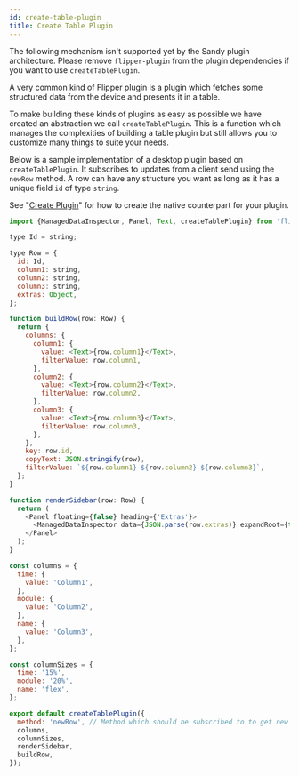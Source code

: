 ```yaml
---
id: create-table-plugin
title: Create Table Plugin
---
```


<div class="warning">

The following mechanism isn't supported yet by the Sandy plugin architecture.
Please remove `flipper-plugin` from the plugin dependencies if you want to use `createTablePlugin`.

</div>

A very common kind of Flipper plugin is a plugin which fetches some structured data from the device and presents it in a table.

To make building these kinds of plugins as easy as possible we have created an abstraction we call `createTablePlugin`. This is a function which manages the complexities of building a table plugin but still allows you to customize many things to suite your needs.

Below is a sample implementation of a desktop plugin based on `createTablePlugin`. It subscribes to updates from a client send using the `newRow` method. A row can have any structure you want as long as it has a unique field `id` of type `string`.

See "[Create Plugin](create-plugin)" for how to create the native counterpart for your plugin.

```javascript
import {ManagedDataInspector, Panel, Text, createTablePlugin} from 'flipper';

type Id = string;

type Row = {
  id: Id,
  column1: string,
  column2: string,
  column3: string,
  extras: Object,
};

function buildRow(row: Row) {
  return {
    columns: {
      column1: {
        value: <Text>{row.column1}</Text>,
        filterValue: row.column1,
      },
      column2: {
        value: <Text>{row.column2}</Text>,
        filterValue: row.column2,
      },
      column3: {
        value: <Text>{row.column3}</Text>,
        filterValue: row.column3,
      },
    },
    key: row.id,
    copyText: JSON.stringify(row),
    filterValue: `${row.column1} ${row.column2} ${row.column3}`,
  };
}

function renderSidebar(row: Row) {
  return (
    <Panel floating={false} heading={'Extras'}>
      <ManagedDataInspector data={JSON.parse(row.extras)} expandRoot={true} />
    </Panel>
  );
}

const columns = {
  time: {
    value: 'Column1',
  },
  module: {
    value: 'Column2',
  },
  name: {
    value: 'Column3',
  },
};

const columnSizes = {
  time: '15%',
  module: '20%',
  name: 'flex',
};

export default createTablePlugin({
  method: 'newRow', // Method which should be subscribed to to get new rows with share Row (from above),
  columns,
  columnSizes,
  renderSidebar,
  buildRow,
});
```
